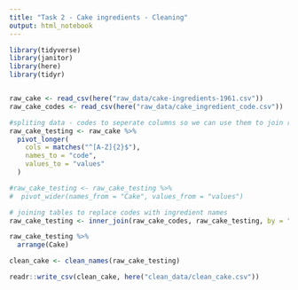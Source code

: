 ```yaml
---
title: "Task 2 - Cake ingredients - Cleaning"
output: html_notebook
---
```


```r
library(tidyverse)
library(janitor)
library(here)
library(tidyr)


raw_cake <- read_csv(here("raw_data/cake-ingredients-1961.csv"))
raw_cake_codes <- read_csv(here("raw_data/cake_ingredient_code.csv"))
```

```r
#spliting data - codes to seperate columns so we can use them to join raw_cake_codes
raw_cake_testing <- raw_cake %>%
  pivot_longer(
    cols = matches("^[A-Z]{2}$"),
    names_to = "code",
    values_to = "values"
  )

#raw_cake_testing <- raw_cake_testing %>%
#  pivot_wider(names_from = "Cake", values_from = "values")

# joining tables to replace codes with ingredient names
raw_cake_testing <- inner_join(raw_cake_codes, raw_cake_testing, by = "code")
```

```r
raw_cake_testing %>% 
  arrange(Cake)
```

```r
clean_cake <- clean_names(raw_cake_testing)
```

```r
readr::write_csv(clean_cake, here("clean_data/clean_cake.csv"))
```

